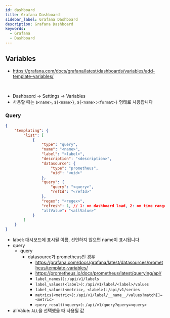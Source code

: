 ```yaml
---
id: dashboard
title: Grafana Dashboard
sidebar_label: Grafana Dashboard
description: Grafana Dashboard
keywords:
  - Grafana
  - Dashboard
---
```


## Variables

- https://grafana.com/docs/grafana/latest/dashboards/variables/add-template-variables/

<br />

- Dashbaord -\> Settings -\> Variables
- 사용할 때는 `$<name>`, `${<name>}`, `${<name>:<format>}` 형태로 사용합니다

### Query

```json
{
	"templating": {
		"list": [
			{
				"type": "query",
				"name": "<name>",
				"label": "<label>",
				"description": "<description>",
				"datasource": {
					"type": "prometheus",
					"uid": "<uid>"
				},
				"query": {
					"query": "<query>",
					"refId": "<refId>"
				},
				"regex": "<regex>",
				"refresh": 1, // 1: on dashboard load, 2: on time range change
				"allValue": "<allValue>"
			}
		]
	}
}
```

- label: 대시보드에 표시될 이름, 선언하지 않으면 name이 표시됩니다
- query
  - query
    - datasource가 prometheus인 경우
      - https://grafana.com/docs/grafana/latest/datasources/prometheus/template-variables/
      - https://prometheus.io/docs/prometheus/latest/querying/api/
      - `label_names()`: `/api/v1/labels`
      - `label_values(<label>)`: `/api/v1/label/<label>/values`
      - `label_values(<metric>, <label>)`: `/api/v1/series`
      - `metrics(<metric>)`: `/api/v1/label/__name__/values?match[]=<metric>`
      - `query_result(<query>)`: `/api/v1/query?query=<query>`
- allValue: `ALL`을 선택했을 때 사용될 값
